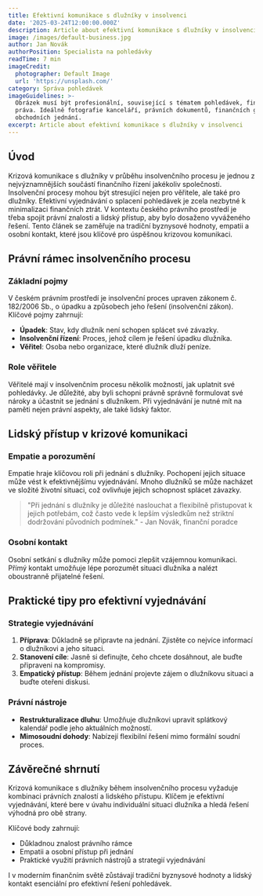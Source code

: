 ```yaml
---
title: Efektivní komunikace s dlužníky v insolvenci
date: '2025-03-24T12:00:00.000Z'
description: Article about efektivní komunikace s dlužníky v insolvenci
image: /images/default-business.jpg
author: Jan Novák
authorPosition: Specialista na pohledávky
readTime: 7 min
imageCredit:
  photographer: Default Image
  url: 'https://unsplash.com/'
category: Správa pohledávek
imageGuidelines: >-
  Obrázek musí být profesionální, související s tématem pohledávek, financí nebo
  práva. Ideálně fotografie kanceláří, právních dokumentů, finančních grafů nebo
  obchodních jednání.
excerpt: Article about efektivní komunikace s dlužníky v insolvenci
---
```

## Úvod

Krizová komunikace s dlužníky v průběhu insolvenčního procesu je jednou z nejvýznamnějších součástí finančního řízení jakékoliv společnosti. Insolvenční procesy mohou být stresující nejen pro věřitele, ale také pro dlužníky. Efektivní vyjednávání o splacení pohledávek je zcela nezbytné k minimalizaci finančních ztrát. V kontextu českého právního prostředí je třeba spojit právní znalosti a lidský přístup, aby bylo dosaženo vyváženého řešení. Tento článek se zaměřuje na tradiční byznysové hodnoty, empatii a osobní kontakt, které jsou klíčové pro úspěšnou krizovou komunikaci.

## Právní rámec insolvenčního procesu

### Základní pojmy

V českém právním prostředí je insolvenční proces upraven zákonem č. 182/2006 Sb., o úpadku a způsobech jeho řešení (insolvenční zákon). Klíčové pojmy zahrnují:

- **Úpadek**: Stav, kdy dlužník není schopen splácet své závazky.
- **Insolvenční řízení**: Proces, jehož cílem je řešení úpadku dlužníka.
- **Věřitel**: Osoba nebo organizace, které dlužník dluží peníze.

### Role věřitele

Věřitelé mají v insolvenčním procesu několik možností, jak uplatnit své pohledávky. Je důležité, aby byli schopni právně správně formulovat své nároky a účastnit se jednání s dlužníkem. Při vyjednávání je nutné mít na paměti nejen právní aspekty, ale také lidský faktor.

## Lidský přístup v krizové komunikaci

### Empatie a porozumění

Empatie hraje klíčovou roli při jednání s dlužníky. Pochopení jejich situace může vést k efektivnějšímu vyjednávání. Mnoho dlužníků se může nacházet ve složité životní situaci, což ovlivňuje jejich schopnost splácet závazky. 

> "Při jednání s dlužníky je důležité naslouchat a flexibilně přistupovat k jejich potřebám, což často vede k lepším výsledkům než striktní dodržování původních podmínek." - Jan Novák, finanční poradce

### Osobní kontakt

Osobní setkání s dlužníky může pomoci zlepšit vzájemnou komunikaci. Přímý kontakt umožňuje lépe porozumět situaci dlužníka a nalézt oboustranně přijatelné řešení.

## Praktické tipy pro efektivní vyjednávání

### Strategie vyjednávání

1. **Příprava**: Důkladně se připravte na jednání. Zjistěte co nejvíce informací o dlužníkovi a jeho situaci.
2. **Stanovení cíle**: Jasně si definujte, čeho chcete dosáhnout, ale buďte připraveni na kompromisy.
3. **Empatický přístup**: Během jednání projevte zájem o dlužníkovu situaci a buďte oteřeni diskusi.

### Právní nástroje

- **Restrukturalizace dluhu**: Umožňuje dlužníkovi upravit splátkový kalendář podle jeho aktuálních možností.
- **Mimosoudní dohody**: Nabízejí flexibilní řešení mimo formální soudní proces.

## Závěrečné shrnutí

Krizová komunikace s dlužníky během insolvenčního procesu vyžaduje kombinaci právních znalostí a lidského přístupu. Klíčem je efektivní vyjednávání, které bere v úvahu individuální situaci dlužníka a hledá řešení výhodná pro obě strany. 

Klíčové body zahrnují:

- Důkladnou znalost právního rámce
- Empatii a osobní přístup při jednání
- Praktické využití právních nástrojů a strategií vyjednávání

I v moderním finančním světě zůstávají tradiční byznysové hodnoty a lidský kontakt esenciální pro efektivní řešení pohledávek.

